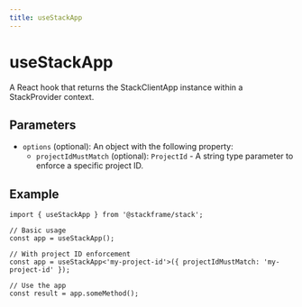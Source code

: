 ```yaml
---
title: useStackApp
---
```


# useStackApp

A React hook that returns the StackClientApp instance within a StackProvider context.

## Parameters

- `options` (optional): An object with the following property:
  - `projectIdMustMatch` (optional): `ProjectId` - A string type parameter to enforce a specific project ID.

## Example

```tsx
import { useStackApp } from '@stackframe/stack';

// Basic usage
const app = useStackApp();

// With project ID enforcement
const app = useStackApp<'my-project-id'>({ projectIdMustMatch: 'my-project-id' });

// Use the app
const result = app.someMethod();
```